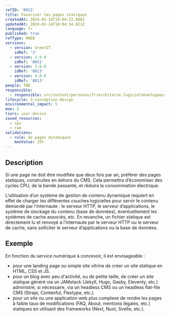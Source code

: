 ```yaml
---
refID: '0013'
title: Favoriser les pages statiques
createdAt: 2024-02-14T10:04:22.896Z
updatedAt: 2024-02-14T10:04:34.821Z
language: fr
published: true
refType: RWEB
versions:
  - version: GreenIT
    idRef: '3'
  - version: 2.0.0
    idRef: '0051'
  - version: 3.0.0
    idRef: '0013'
  - version: 4.0.0
    idRef: '0013'
people: TBD
responsible:
  - responsible: src/content/personas/fr/architecte-logicieldeveloppeur.mdx
lifecycle: 3-conception-design
environmental_impact: 5
moe: 3
tiers: user-device
saved_resources:
  - cpu
  - ram
validations:
  - rule: de pages dynamiques
    maxValue: 25%
---
```


## Description

Si une page ne doit être modifiée que deux fois par an, préférer des pages statiques, construites en dehors du CMS.
Cela permettra d’économiser des cycles CPU, de la bande passante, et réduira la consommation électrique.

L’utilisation d’un système de gestion de contenu dynamique requiert en effet de charger les différentes couches logicielles
pour servir le contenu demandé par l’internaute : le serveur HTTP, le serveur d’applications, le système de stockage du contenu (base de données),
éventuellement les systèmes de cache associés, etc. En revanche, un fichier statique est directement lu et renvoyé à l’internaute par le serveur HTTP ou le serveur de cache, sans solliciter le serveur d’applications ou la base de données.

## Exemple

En fonction du service numérique à concevoir, il est envisageable :

* pour une landing page ou simple site vitrine de créer un site statique en HTML, CSS et JS.
* pour un blog avec peu d'activité, ou de petite taille, de créer un site statique généré via un JAMstack (Jekyll, Hugo, Gasby, Eleventy, etc.) administré, si nécessaire, via un headless CMS ou un headless flat-file CMS (Strapi, Contenful, Flextype, etc.).
* pour un site ou une application web plus complexe de rendre les pages à faible taux de modifications (FAQ, About, mentions légales, etc.) statiques en utilisant des frameworks (Next, Nuxt, Svelte, etc.).
